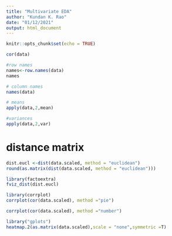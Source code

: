 ```yaml
---
title: "Multivariate EDA"
author: "Kundan K. Rao"
date: "01/12/2021"
output: html_document
---
```


```r
knitr::opts_chunk$set(echo = TRUE)
```

```r
cor(data)
```

```r
#row names
names<-row.names(data)
names
```


```r
# column names
names(data)
```


```r
# means
apply(data,2,mean)
```
```r
#variances
apply(data,2,var)
```


# distance matrix
```r
dist.eucl <-dist(data.scaled, method = "euclidean")
round(as.matrix(dist(data.scaled, method = "euclidean")))

```

```r
library(factoextra)
fviz_dist(dist.eucl)
```

```r
library(corrplot)
corrplot(cor(data.scaled), method ="pie")
```
```r
corrplot(cor(data.scaled), method ="number")
```

```r
library("gplots")
heatmap.2(as.matrix(data.scaled),scale = "none",symmetric =T)
```

